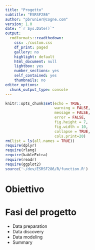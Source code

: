 ```yaml
---
title: "Progetto"
subtitle: "ESRSF286"
author: "pbrunier@cogne.com"
version: 1.0 
date: "`r Sys.Date()`"
output:
  rmdformats::readthedown:
    css: ./custom.css
    df_print: paged
    gallery: no
    highlight: default
    html_document: null
    lightbox: yes
    number_sections: yes
    self_contained: yes
    thumbnails: no
editor_options:
  chunk_output_type: console
---
```


```r
knitr::opts_chunk$set(echo = TRUE,
                      warning = FALSE,
                      message = FALSE,
                      error = FALSE,
                      fig.height = 7,
                      fig.width = 10,
                      collapse = TRUE,
                      cols.print=20)
rm(list = ls(all.names = TRUE))
require(dplyr)
require(rlang)
require(kableExtra)
require(readr)
require(ggplot2)
source('~/dev/ESRSF286/R/function.R')
```


# Obiettivo


# Fasi del progetto

+ Data preparation
+ Data discovery 
+ Data modeling
+ Summary




